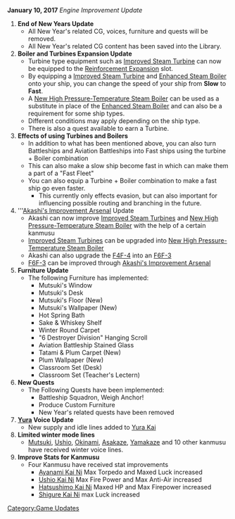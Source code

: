 '''January 10, 2017''' ''Engine Improvement Update''

#'''End of New Years Update'''
#*All New Year's related CG, voices, furniture and quests will be removed.
#*All New Year's related CG content has been saved into the Library.
#'''Boiler and Turbines Expansion Update'''
#*Turbine type equipment such as [[Improved Steam Turbine]] can now be equipped to the [[Reinforcement Expansion]] slot.
#*By equipping a [[Improved Steam Turbine]] and [[Enhanced Steam Boiler]] onto your ship, you can change the speed of your ship from '''Slow''' to '''Fast'''.
#*A [[New High Pressure-Temperature Steam Boiler]] can be used as a substitute in place of the [[Enhanced Steam Boiler]] and can also be a requirement for some ship types. 
#*Different conditions may apply depending on the ship type.
#*There is also a quest available to earn a Turbine. 
#'''Effects of using Turbines and Boilers'''
#*In addition to what has been mentioned above, you can also turn Battleships and Aviation Battleships into Fast ships using the turbine + Boiler combination
#*This can also make a slow ship become fast in which can make them a part of a "Fast Fleet"
#* You can also equip a Turbine + Boiler combination to make a fast ship go even faster.
#**This currently only effects evasion, but can also important for influencing possible routing and branching in the future.
#'''[[Akashi's Improvement Arsenal]] Update
#* Akashi can now improve [[Improved Steam Turbine]]s and [[New High Pressure-Temperature Steam Boiler]] with the help of a certain kanmusu
#* [[Improved Steam Turbine]]s can be upgraded into [[New High Pressure-Temperature Steam Boiler]]
#* Akashi can also upgrade the [[F4F-4]] into an [[F6F-3]]
#* [[F6F-3]] can be improved through [[Akashi's Improvement Arsenal]]
#'''Furniture Update'''
#* The following Furniture has implemented:
#**Mutsuki's Window
#**Mutsuki's Desk
#**Mutsuki's Floor (New)
#**Mutsuki's Wallpaper (New)
#**Hot Spring Bath
#**Sake & Whiskey Shelf
#**Winter Round Carpet
#**"6 Destroyer Division" Hanging Scroll
#**Aviation Battleship Stained Glass
#**Tatami & Plum Carpet (New)
#**Plum Wallpaper (New)
#**Classroom Set (Desk)
#**Classroom Set (Teacher's Lectern)
#'''New Quests'''
#* The Following Quests have been implemented:
#** Battleship Squadron, Weigh Anchor! 
#** Produce Custom Furniture
#** New Year's related quests have been removed
# '''[[Yura]] Voice Update'''
#*New supply and idle lines added to [[Yura|Yura Kai]]
#'''Limited winter mode lines'''
#* [[Mutsuki]], [[Ushio]], [[Okinami]], [[Asakaze]], [[Yamakaze]] and 10 other kanmusu have received winter voice lines.
#'''Improve Stats for Kanmusu'''
#*Four Kanmusu have received stat improvements
#**[[Ayanami|Ayanami Kai Ni]] Max Torpedo and Maxed Luck increased
#**[[Ushio|Ushio Kai Ni]] Max Fire Power and Max Anti-Air increased
#**[[Hatsushimo|Hatsushimo Kai Ni]] Maxed HP and Max Firepower increased
#**[[Shigure|Shigure Kai Ni]] max Luck increased
[[Category:Game Updates]]